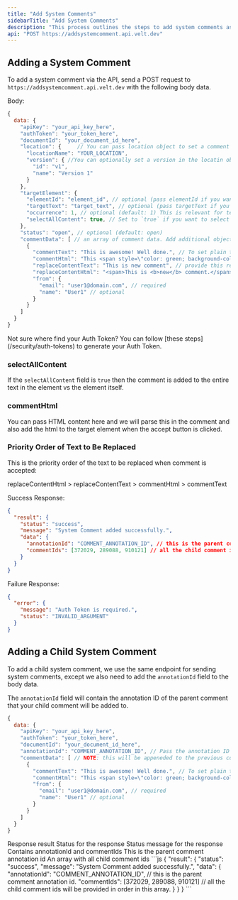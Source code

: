 ```yaml
---
title: "Add System Comments"
sidebarTitle: "Add System Comments"
description: "This process outlines the steps to add system comments as well as child system comments through the API."
api: "POST https://addsystemcomment.api.velt.dev"
---
```



## Adding a System Comment

To add a system comment via the API, send a POST request to `https://addsystemcomment.api.velt.dev` with the following body data.

Body:

```jsx
{
  data: {
    "apiKey": "your_api_key_here",
    "authToken": "your_token_here",
    "documentId": "your_document_id_here",
    "location": {     // You can pass location object to set a comment to any specific location
      "locationName": "YOUR_LOCATION",
      "version": { //You can optionally set a version in the locatin object // Note: if you set version then id and name fields are mandatory
        "id": "v1",
        "name": "Version 1"
      }
    },
    "targetElement": {
      "elementId": "element_id", // optional (pass elementId if you want to add comment on a specific element)
      "targetText": "target_text", // optional (pass targetText if you want to add comment on a specific text)
      "occurrence": 1, // optional (default: 1) This is relevant for text comment. By default, we will attach comment to the first occurence of the target text in your document. You can change this to attach your comment on a more specific text.
      "selectAllContent": true, // Set to `true` if you want to select all the text content of the target element.
    },
    "status": "open", // optional (default: open)
    "commentData": [ // an array of comment data. Add additional objects of the same schema for each comment reply in the thread.
      {
        "commentText": "This is awesome! Well done.", // To set plain text content
        "commentHtml": "This <span style=\"color: green; background-color: aliceblue; display: inline-block; padding: 4px; border-radius: 4px;\">is test</span> comment.", // To set HTML formatted content
        "replaceContentText": "This is new comment", // provide this replaceContentText to replace current text with
        "replaceContentHtml": "<span>This is <b>new</b> comment.</span>", // If replacement text contains html formatted text, then provide it here
        "from": {
          "email": "user1@domain.com", // required
          "name": "User1" // optional
        }
      }
    ]
  }
}
```

<Info>
Not sure where find your Auth Token? You can follow [these steps](/security/auth-tokens) to generate your Auth Token.
</Info>

### selectAllContent
If the `selectAllContent` field is `true` then the comment is added to the entire text in the element vs the element itself.

### commentHtml
You can pass HTML content here and we will parse this in the comment and also add the html to the target element when the accept button is clicked.

### Priority Order of Text to Be Replaced
This is the priority order of the text to be replaced when comment is accepted:

replaceContentHtml > replaceContentText > commentHtml > commentText


Success Response:

```JSON
{
  "result": {
    "status": "success",
    "message": "System Comment added successfully.",
    "data": {
      "annotationId": "COMMENT_ANNOTATION_ID", // this is the parent comment annotation id.
      "commentIds": [372029, 289088, 910121] // all the child comment ids will be provided in order in this array.
    }
  }
}
```

Failure Response:

```JSON
{
  "error": {
    "message": "Auth Token is required.",
    "status": "INVALID_ARGUMENT"
  }
}
```



## Adding a Child System Comment

To add a child system comment, we use the same endpoint for sending system comments, except we also need to add the `annotationId` field to the body data.

The `annotationId` field will contain the annotation ID of the parent comment that your child comment will be added to.

```jsx
{ 
  data: {
    "apiKey": "your_api_key_here",
    "authToken": "your_token_here",
    "documentId": "your_document_id_here",
    "annotationId": "COMMENT_ANNOTATION_ID", // Pass the annotation ID to add a child comment to it.
    "commentData": [ // NOTE: this will be appeneded to the previous comments array
      {
        "commentText": "This is awesome! Well done.", // To set plain text content
        "commentHtml": "This <span style=\"color: green; background-color: aliceblue; display: inline-block; padding: 4px; border-radius: 4px;\">is test</span> comment.", // To set HTML formatted content
        "from": {
          "email": "user1@domain.com", // required
          "name": "User1" // optional
        }
      }
    ]
  }
}
```


<ResponseField name="result" type="object">
Response result
</ResponseField> 

<Expandable title="result" defaultOpen={true}>

<ResponseField name="status" type="string">
Status for the response
</ResponseField> 

<ResponseField name="message" type="string">
Status message for the response
</ResponseField>

<ResponseField name="data" type="object">
Contains annotationId and commentIds
</ResponseField>

<Expandable title="data" defaultOpen={true}>


<ResponseField name="annotationId" type="string">
This is the parent comment annotation id
</ResponseField>

<ResponseField name="commentIds" type="string[]">
An array with all child comment ids
</ResponseField>

</Expandable>

</Expandable>



<ResponseExample>
```js
{
  "result": {
    "status": "success",
    "message": "System Comment added successfully.",
    "data": {
      "annotationId": "COMMENT_ANNOTATION_ID", // this is the parent comment annotation id.
      "commentIds": [372029, 289088, 910121] // all the child comment ids will be provided in order in this array.
    }
  }
}
```
</ResponseExample>